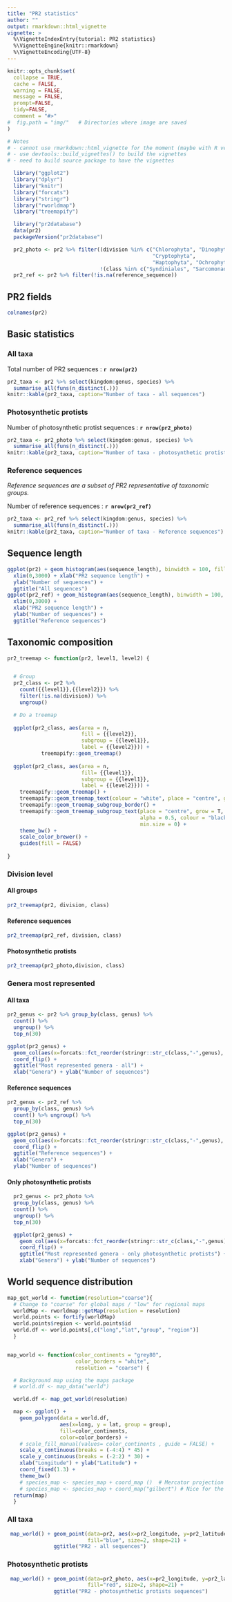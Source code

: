 ```yaml
---
title: "PR2 statistics"
author: ""
output: rmarkdown::html_vignette
vignette: >
  %\VignetteIndexEntry{tutorial: PR2 statistics}
  %\VignetteEngine{knitr::rmarkdown}
  %\VignetteEncoding{UTF-8}
---
```


```r
knitr::opts_chunk$set(
  collapse = TRUE,
  cache = FALSE,
  warning = FALSE,
  message = FALSE,
  prompt=FALSE,
  tidy=FALSE,
  comment = "#>" 
#  fig.path = "img/"   # Directories where image are saved
)

# Notes
# - cannot use rmarkdown::html_vignette for the moment (maybe with R version 4.0)
# - use devtools::build_vignettes() to build the vignettes
# - need to build source package to have the vignettes
```


```r
  library("ggplot2")
  library("dplyr")
  library("knitr")
  library("forcats")
  library("stringr")
  library("rworldmap")
  library("treemapify")
```


```r


  library("pr2database")
  data(pr2)
  packageVersion("pr2database")

  pr2_photo <- pr2 %>% filter((division %in% c("Chlorophyta", "Dinophyta", 
                                               "Cryptophyta",
                                               "Haptophyta", "Ochrophyta")) &
                              !(class %in% c("Syndiniales", "Sarcomonadea")))
  pr2_ref <- pr2 %>% filter(!is.na(reference_sequence))
```


## PR2 fields

```r
colnames(pr2)
```


## Basic statistics

### All taxa

Total number of PR2 sequences : **`r nrow(pr2)`**

```r

pr2_taxa <- pr2 %>% select(kingdom:genus, species) %>% 
  summarise_all(funs(n_distinct(.)))
knitr::kable(pr2_taxa, caption="Number of taxa - all sequences")
```

### Photosynthetic protists

Number of photosynthetic protist sequences : **`r nrow(pr2_photo)`**

```r
pr2_taxa <- pr2_photo %>% select(kingdom:genus, species) %>% 
  summarise_all(funs(n_distinct(.)))
knitr::kable(pr2_taxa, caption="Number of taxa - photosynthetic protist sequences")
```

### Reference sequences

_Reference sequences are a subset of PR2 representative of taxonomic groups._

Number of reference sequences : **`r nrow(pr2_ref)`**

```r

pr2_taxa <- pr2_ref %>% select(kingdom:genus, species) %>% 
  summarise_all(funs(n_distinct(.)))
knitr::kable(pr2_taxa, caption="Number of taxa - Reference sequences")
```

## Sequence length

```r
ggplot(pr2) + geom_histogram(aes(sequence_length), binwidth = 100, fill="blue") +
  xlim(0,3000) + xlab("PR2 sequence length") + 
  ylab("Number of sequences") + 
  ggtitle("All sequences")
ggplot(pr2_ref) + geom_histogram(aes(sequence_length), binwidth = 100, fill="blue") +
  xlim(0,3000) + 
  xlab("PR2 sequence length") + 
  ylab("Number of sequences") + 
  ggtitle("Reference sequences")
```

## Taxonomic composition

```r

pr2_treemap <- function(pr2, level1, level2) {


  # Group
  pr2_class <- pr2 %>%
    count({{level1}},{{level2}}) %>% 
    filter(!is.na(division)) %>%
    ungroup()

  # Do a treemap
  
  ggplot(pr2_class, aes(area = n, 
                        fill = {{level2}}, 
                        subgroup = {{level1}}, 
                        label = {{level2}})) +
           treemapify::geom_treemap()
  
  ggplot(pr2_class, aes(area = n, 
                        fill= {{level1}}, 
                        subgroup = {{level1}}, 
                        label = {{level2}})) +
    treemapify::geom_treemap() +
    treemapify::geom_treemap_text(colour = "white", place = "centre", grow = TRUE) +
    treemapify::geom_treemap_subgroup_border() +
    treemapify::geom_treemap_subgroup_text(place = "centre", grow = T, 
                                           alpha = 0.5, colour = "black", 
                                           min.size = 0) +
    theme_bw() +
    scale_color_brewer() +
    guides(fill = FALSE)
           
}

```


### Division level

#### All groups

```r
pr2_treemap(pr2, division, class)
```

#### Reference sequences

```r
pr2_treemap(pr2_ref, division, class)
```

#### Photosynthetic protists

```r
pr2_treemap(pr2_photo,division, class)
```


### Genera most represented

#### All taxa

```r
pr2_genus <- pr2 %>% group_by(class, genus) %>% 
  count() %>% 
  ungroup() %>% 
  top_n(30)

ggplot(pr2_genus) +
  geom_col(aes(x=forcats::fct_reorder(stringr::str_c(class,"-",genus), n), y=n)) +
  coord_flip() +
  ggtitle("Most represented genera - all") +
  xlab("Genera") + ylab("Number of sequences")

```

#### Reference sequences

```r
pr2_genus <- pr2_ref %>% 
  group_by(class, genus) %>% 
  count() %>% ungroup() %>% 
  top_n(30)

ggplot(pr2_genus) +
  geom_col(aes(x=forcats::fct_reorder(stringr::str_c(class,"-",genus), n), y=n)) +
  coord_flip() +
  ggtitle("Reference sequences") +
  xlab("Genera") + 
  ylab("Number of sequences")

```

#### Only photosynthetic protists

```r

  pr2_genus <- pr2_photo %>% 
  group_by(class, genus) %>% 
  count() %>% 
  ungroup() %>% 
  top_n(30)

  ggplot(pr2_genus) +
    geom_col(aes(x=forcats::fct_reorder(stringr::str_c(class,"-",genus), n), y=n)) +
    coord_flip() +
    ggtitle("Most represented genera - only photosynthetic protists") +
    xlab("Genera") + ylab("Number of sequences")
```


## World sequence distribution

```r

map_get_world <- function(resolution="coarse"){
  # Change to "coarse" for global maps / "low" for regional maps
  worldMap <- rworldmap::getMap(resolution = resolution)
  world.points <- fortify(worldMap)
  world.points$region <- world.points$id
  world.df <- world.points[,c("long","lat","group", "region")]
  }


map_world <- function(color_continents = "grey80", 
                      color_borders = "white", 
                      resolution = "coarse") {

  # Background map using the maps package
  # world.df <- map_data("world")

  world.df <- map_get_world(resolution)

  map <- ggplot() +
    geom_polygon(data = world.df, 
                 aes(x=long, y = lat, group = group), 
                 fill=color_continents, 
                 color=color_borders) +
    # scale_fill_manual(values= color_continents , guide = FALSE) +
    scale_x_continuous(breaks = (-4:4) * 45) +
    scale_y_continuous(breaks = (-2:2) * 30) +
    xlab("Longitude") + ylab("Latitude") +
    coord_fixed(1.3) +
    theme_bw()
    # species_map <- species_map + coord_map ()  # Mercator projection
    # species_map <- species_map + coord_map("gilbert") # Nice for the poles
  return(map)
  }
```


### All taxa

```r
 map_world() + geom_point(data=pr2, aes(x=pr2_longitude, y=pr2_latitude), 
                          fill="blue", size=2, shape=21) +
               ggtitle("PR2 - all sequences")  
```

### Photosynthetic protists

```r
 map_world() + geom_point(data=pr2_photo, aes(x=pr2_longitude, y=pr2_latitude), 
                          fill="red", size=2, shape=21) +
               ggtitle("PR2 - photosynthetic protists sequences")  
```

